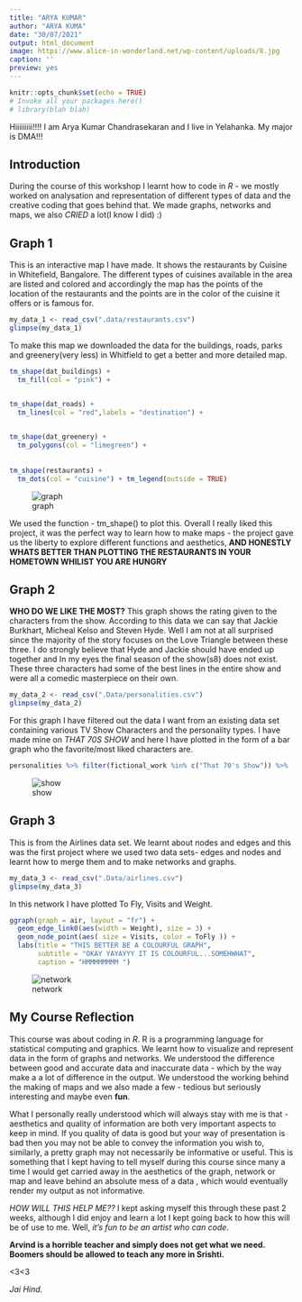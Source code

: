 ```yaml
---
title: "ARYA KUMAR"
author: "ARYA KUMA"
date: "30/07/2021"
output: html_document
image: https://www.alice-in-wonderland.net/wp-content/uploads/8.jpg
caption: ''
preview: yes
---
```


```r
knitr::opts_chunk$set(echo = TRUE)
# Invoke all your packages here()
# library(blah blah)

```



Hiiiiiiiii!!!! I am Arya Kumar Chandrasekaran and I live in Yelahanka. My major is DMA!!! 

<!--more-->

## Introduction
During the course of this workshop I learnt how to code in *R* - we mostly worked on analysation and representation of different types of data and the creative coding that goes behind that. We made graphs, networks and maps, we also *CRIED* a lot(I know I did) :)  



## Graph 1

This is an interactive map I have made. It shows the restaurants by Cuisine in Whitefield, Bangalore. The different types of cuisines available in the area are listed and colored and accordingly the map has the points of the location of the restaurants and the points are in the color of the cuisine it offers or is famous for.

```r
my_data_1 <- read_csv(".data/restaurants.csv")
glimpse(my_data_1)

```
To make this map we downloaded the data for the buildings, roads, parks and greenery(very less) in Whitfield to get a better and more detailed map. 

```r
tm_shape(dat_buildings) +
  tm_fill(col = "pink") +


tm_shape(dat_roads) +
  tm_lines(col = "red",labels = "destination") +

  
tm_shape(dat_greenery) +
  tm_polygons(col = "limegreen") +
  
  
tm_shape(restaurants) +
  tm_dots(col = "cuisine") + tm_legend(outside = TRUE)


```  

![graph](IMAGES/map image 1 .png)

We used the function - tm_shape() to plot this. Overall I really liked this project, it was the perfect way to learn how to make maps - the project gave us the liberty to explore different functions and aesthetics, **AND HONESTLY WHATS BETTER THAN PLOTTING THE RESTAURANTS IN YOUR HOMETOWN WHILIST YOU ARE HUNGRY**

## Graph 2

**WHO DO WE LIKE THE MOST?**
This graph shows the rating given to the characters from the show. According to this data we can say that Jackie Burkhart, Micheal Kelso and Steven Hyde. Well I am not at all surprised since the majority of the story focuses on the Love Triangle between these three. I do strongly believe that Hyde and Jackie should have ended up together and In my eyes the final season of the show(s8) does not exist. These three characters had some of the best lines in the entire show and were all a comedic masterpiece on their own. 

```r
my_data_2 <- read_csv(".Data/personalities.csv")
glimpse(my_data_2)

```


For this graph I have filtered out the data I want from an existing data set containing various TV Show Characters and the personality types. I have made mine on *THAT 70S SHOW* and here I have plotted in the form of a bar graph who the favorite/most liked characters are.

```r
personalities %>% filter(fictional_work %in% c("That 70's Show")) %>%  ggplot(.) + geom_col(aes(x = character_name , y = ratings, fill = ratings)) + ggtitle(label = "WHO DO WE LIKE THE MOST?")
```  


![show](IMAGES/graph image 1 .png)

## Graph 3

This is from the Airlines data set. We learnt about nodes and edges and this was the first project where we used two data sets- edges and nodes and learnt how to merge them and to make networks and graphs.

```r
my_data_3 <- read_csv(".Data/airlines.csv")
glimpse(my_data_3)
```

In this network I have plotted To Fly, Visits and Weight. 

```r
ggraph(graph = air, layout = "fr") +
  geom_edge_link0(aes(width = Weight), size = 3) +
  geom_node_point(aes( size = Visits, color = ToFly )) + 
  labs(title = "THIS BETTER BE A COLOURFUL GRAPH",
       subtitle = "OKAY YAYAYYY IT IS COLOURFUL...SOMEHWHAT",
       caption = "HMMMMMMMM ")

```  

![network](IMAGES/network image 1 .png)

## My Course Reflection

This course was about coding in *R*. R is a programming language for statistical computing and graphics. We learnt how to visualize and represent data in the form of graphs and networks. We understood the difference between good and accurate data and inaccurate data - which by the way make a a lot of difference in the output. We understood the working behind the making of maps and we also made a few - tedious but seriously interesting and maybe even **fun**.  


What I personally really understood which will always stay with me is that - aesthetics and quality of information are both very important aspects to keep in mind. If you quality of data is good but your way of presentation is bad then you may not be able to convey the information you wish to, similarly, a pretty graph may not necessarily be informative or useful. This is something that I kept having to tell myself during this course since many a time I would get carried away in the aesthetics of the graph, network or map and leave behind an absolute mess of a data , which would eventually render my output as not informative.  


*HOW WILL THIS HELP ME??* I kept asking myself this through these past 2 weeks, although I did enjoy and learn a lot I kept going back to how this will be of use to me. Well, *it's fun to be an artist who can code*. 

**Arvind is a horrible teacher and simply does not get what we need. Boomers should be allowed to teach any more in Srishti.**

<3<3

*Jai Hind.*
